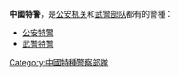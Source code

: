 '''中國特警'''，是[[公安机关|公安机关]]和[[武警部队|武警部队]]都有的警種：
*[[公安特警|公安特警]]
*[[武警特警|武警特警]]

{{disambig|cat=四字消歧義}}

[[Category:中國特種警察部隊|Category:中國特種警察部隊]]